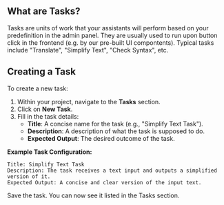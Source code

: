 ## **What are Tasks?**

Tasks are units of work that your assistants will perform based on your predefinition in the admin panel. 
They are usually used to run upon button click in the frontend (e.g. by our pre-built UI compontents).
Typical tasks include "Translate", "Simplify Text", "Check Syntax", etc.


## **Creating a Task**

To create a new task:

1. Within your project, navigate to the **Tasks** section.
2. Click on **New Task**.
3. Fill in the task details:
   - **Title**: A concise name for the task (e.g., "Simplify Text Task").
   - **Description**: A description of what the task is supposed to do.
   - **Expected Output**: The desired outcome of the task.

**Example Task Configuration:**

```plaintext
Title: Simplify Text Task
Description: The task receives a text input and outputs a simplified version of it.
Expected Output: A concise and clear version of the input text.
```

Save the task. You can now see it listed in the Tasks section.